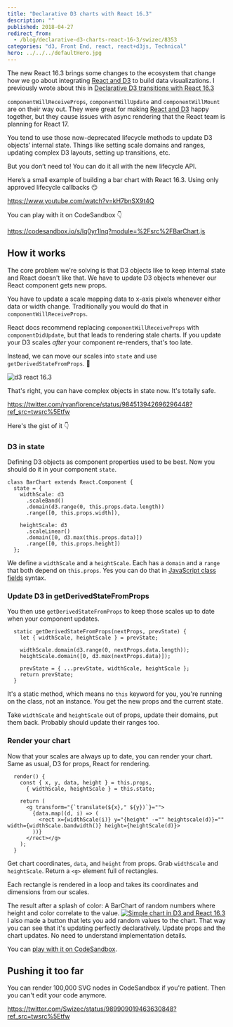 ```yaml
---
title: "Declarative D3 charts with React 16.3"
description: ""
published: 2018-04-27
redirect_from:
  - /blog/declarative-d3-charts-react-16-3/swizec/8353
categories: "d3, Front End, react, react+d3js, Technical"
hero: ../../../defaultHero.jpg
---
```


The new React 16.3 brings some changes to the ecosystem that change how we go about integrating [React and D3](https://swizec.com/reactd3js) to build data visualizations. I previously wrote about this in [Declarative D3 transitions with React 16.3](https://swizec.com/blog/declarative-d3-transitions-react/swizec/8323)

`componentWillReceiveProps`, `componentWillUpdate` and `componentWillMount` are on their way out. They were great for making [React and D3](https://swizec.com/reactd3js) happy together, but they cause issues with async rendering that the React team is planning for React 17.

You tend to use those now-deprecated lifecycle methods to update D3 objects’ internal state. Things like setting scale domains and ranges, updating complex D3 layouts, setting up transitions, etc.

But you don’t need to! You can do it all with the new lifecycle API.

Here’s a small example of building a bar chart with React 16.3. Using only approved lifecycle callbacks 😏

https://www.youtube.com/watch?v=kH7bnSX9t4Q

You can play with it on CodeSandbox 👇

https://codesandbox.io/s/lq0yr1lnq?module=%2Fsrc%2FBarChart.js

## How it works

The core problem we're solving is that D3 objects like to keep internal state and React doesn't like that. We have to update D3 objects whenever our React component gets new props.

You have to update a scale mapping data to x-axis pixels whenever either data or width change. Traditionally you would do that in `componentWillReceiveProps`.

React docs recommend replacing `componentWillReceiveProps` with `componentDidUpdate`, but that leads to rendering stale charts. If you update your D3 scales _after_ your component re-renders, that's too late.

Instead, we can move our scales into `state` and use `getDerivedStateFromProps`. 🤯

![d3 react 16.3](https://swizec.com/blog/wp-content/uploads/2018/04/d3react16.3-699x1024.png)

That's right, you can have complex objects in state now. It's totally safe.

https://twitter.com/ryanflorence/status/984513942696296448?ref_src=twsrc%5Etfw

Here's the gist of it 👇

### D3 in state

Defining D3 objects as component properties used to be best. Now you should do it in your component `state`.

    class BarChart extends React.Component {
      state = {
        widthScale: d3
          .scaleBand()
          .domain(d3.range(0, this.props.data.length))
          .range([0, this.props.width]),

        heightScale: d3
          .scaleLinear()
          .domain([0, d3.max(this.props.data)])
          .range([0, this.props.height])
      };

We define a `widthScale` and a `heightScale`. Each has a `domain` and a `range` that both depend on `this.props`. Yes you can do that in [JavaScript class fields](http://2ality.com/2017/07/class-fields.html) syntax.

### Update D3 in getDerivedStateFromProps

You then use `getDerivedStateFromProps` to keep those scales up to date when your component updates.

      static getDerivedStateFromProps(nextProps, prevState) {
        let { widthScale, heightScale } = prevState;

        widthScale.domain(d3.range(0, nextProps.data.length));
        heightScale.domain([0, d3.max(nextProps.data)]);

        prevState = { ...prevState, widthScale, heightScale };
        return prevState;
      }

It's a static method, which means no `this` keyword for you, you're running on the class, not an instance. You get the new props and the current state.

Take `widthScale` and `heightScale` out of props, update their domains, put them back. Probably should update their ranges too.

### Render your chart

Now that your scales are always up to date, you can render your chart. Same as usual, D3 for props, React for rendering.

      render() {
        const { x, y, data, height } = this.props,
          { widthScale, heightScale } = this.state;

        return (
          <g transform="{`translate(${x}," ${y})`}="">
            {data.map((d, i) => (
              <rect x={widthScale(i)} y="{height" -="" heightscale(d)}="" width={widthScale.bandwidth()} height={heightScale(d)}>
            ))}
          </rect></g>
        );
      }

Get chart coordinates, `data`, and `height` from props. Grab `widthScale` and `heightScale`. Return a `<g>` element full of rectangles.

Each rectangle is rendered in a loop and takes its coordinates and dimensions from our scales.

The result after a splash of color: A BarChart of random numbers where height and color correlate to the value. [![Simple chart in D3 and React 16.3](https://swizec.com/blog/wp-content/uploads/2018/04/chart-screenshot.png)](https://codesandbox.io/s/lq0yr1lnq) I also made a button that lets you add random values to the chart. That way you can see that it's updating perfectly declaratively. Update props and the chart updates. No need to understand implementation details.

You can [play with it on CodeSandbox](https://codesandbox.io/s/lq0yr1lnq).

## Pushing it too far

You can render 100,000 SVG nodes in CodeSandbox if you're patient. Then you can't edit your code anymore.

https://twitter.com/Swizec/status/989909019463630848?ref_src=twsrc%5Etfw
